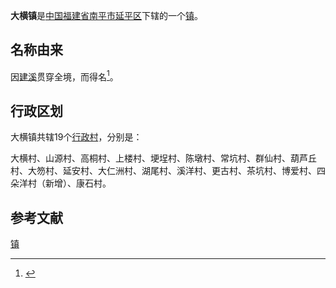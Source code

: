 {{中国乡级行政区
| 行政区全称 = 大横镇
| 景观照片文件名 =
| 景观照片描述 =
| 汉语拼音 =
| 通用拼音 =
| 注音符號 =
| 其它标音类型1 =
| 其它标音1 =
| 其它标音类型2 =
| 其它标音2 =
| 其它语言类型1 =
| 其它语言地名1 =
| 其它语言类型2 =
| 其它语言地名2 =
| 上级行政区 = [[福建省|福建省]][[南平市|南平市]][[延平区|延平区]]
| 行政区类别 = [[镇|镇]]
| 行政区划代码 =350702106
| 地理坐标 = {{coord |26.7657|N|118.2584|E|display=inline,title|dim:2000_type:landmark_region:CN}}
| 总面积 =
| 户籍人口 =
| 户籍人口年份 =
| 常住人口 =
| 常住人口年份 =
| 人口密度 =
| 行政区划 =
| 官方网站 =
| 政府驻地 =
| 邮政编码 =
| 毗邻行政区 =
| 位置图文件名 =
| 位置图描述 =
}}
'''大横镇'''是[[中华人民共和国|中国]][[福建省|福建省]][[南平市|南平市]][[延平区|延平区]]下辖的一个[[镇|镇]]。

== 名称由来 ==
因[[建溪|建溪]]贯穿全境，而得名<ref>{{cite book|author=南平市志编纂委员会|title=南平市志(上下册)|year=1994|publisher=中华书局|location=北京市|isbn=7-101-01331-7|url=http://www.fjsq.gov.cn/ShowText.asp?ToBook=3221&index=28&|edition=第一版.|access-date=2011-06-20|archive-url=https://web.archive.org/web/20160304113924/http://www.fjsq.gov.cn/ShowText.asp?ToBook=3221&index=28&|archive-date=2016-03-04|dead-url=yes}}</ref>。

== 行政区划 ==

大横镇共辖19个[[行政村|行政村]]，分别是：

大横村、山源村、高桐村、上楼村、埂埕村、陈墩村、常坑村、群仙村、葫芦丘村、大笏村、延安村、大仁洲村、湖尾村、溪洋村、更古村、茶坑村、博爱村、四朵洋村（新增）、康石村。

== 参考文献 ==
<references/>

{{延平区行政区划}}
{{福建小作品}}
[[Category:延平区乡镇|镇]]